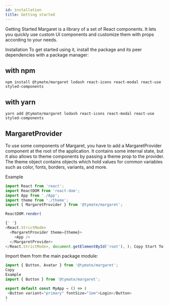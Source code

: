 ```yaml
---
id: installation
title: Getting started
---
```


Getting Started
Margaret is a library of a set of React components. It lets you quickly use custom UI components and customize them with props according to your needs.

Installation
To get started using it, install the package and its peer dependencies with a package manager:

## with npm

```shell
npm install @tymate/margaret lodash react-icons react-modal react-use styled-components
```

## with yarn

```shell
yarn add @tymate/margaret lodash react-icons react-modal react-use styled-components
```

## MargaretProvider

To use some components of Margaret, you have to add a MargaretProvider component at the root of the application. It contains some internal state, but it also allows to theme components by passing a theme prop to the provider. The theme object contains objects which hold values for common variables such as color, fonts, borders, variants, and more.

Example

```js
import React from 'react';
import ReactDOM from 'react-dom';
import App from './App';
import theme from './theme';
import { MargaretProvider } from '@tymate/margaret';

ReactDOM.render(

{' '}
<React.StrictMode>
  <MargaretProvider theme={theme}>
    <App />
  </MargaretProvider>
</React.StrictMode>, document.getElementById('root'), ); Copy Start To use the components
```

Import them from the main package module:

```js
import { Button, Avatar } from '@tymate/margaret';
Copy
Example
import { Button } from '@tymate/margaret';

export default const MyApp = () => (
 <Button variant="primary" fontSize="1em">Login</Button>
)
`
```
